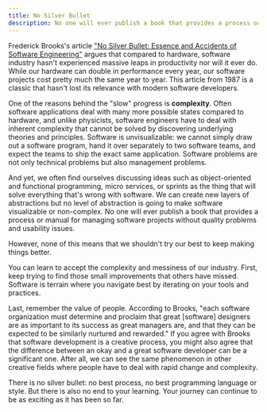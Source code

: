 ```yaml
---
title: No Silver Bullet
description: No one will ever publish a book that provides a process or manual for managing software projects without quality problems and usability issues
---
```


Frederick Brooks's article ["No Silver Bullet: Essence and Accidents of Software Engineering"](http://www.cs.nott.ac.uk/~pszcah/G51ISS/Documents/NoSilverBullet.html) argues that compared to hardware, software industry hasn't experienced massive leaps in productivity nor will it ever do. While our hardware can double in performance every year, our software projects cost pretty much the same year to year. This article from 1987 is a classic that hasn't lost its relevance with modern software developers.

One of the reasons behind the "slow" progress is **complexity**. Often software applications deal with many more possible states compared to hardware, and unlike physicists, software engineers have to deal with inherent complexity that cannot be solved by discovering underlying theories and principles. Software is unvisualizable: we cannot simply draw out a software program, hand it over separately to two software teams, and expect the teams to ship the exact same application. Software problems are not only technical problems but also management problems.

And yet, we often find ourselves discussing ideas such as object-oriented and functional programming, micro services, or sprints as the thing that will solve everything that's wrong with software. We can create new layers of abstractions but no level of abstraction is going to make software visualizable or non-complex. No one will ever publish a book that provides a process or manual for managing software projects without quality problems and usability issues.

However, none of this means that we shouldn't try our best to keep making things better.

You can learn to accept the complexity and messiness of our industry. First, keep trying to find those small improvements that others have missed. Software is terrain where you navigate best by iterating on your tools and practices.

Last, remember the value of people. According to Brooks, "each software organization must determine and proclaim that great [software] designers are as important to its success as great managers are, and that they can be expected to be similarly nurtured and rewarded." If you agree with Brooks that software development is a creative process, you might also agree that the difference between an okay and a great software developer can be a significant one. After all, we can see the same phenomenon in other creative fields where people have to deal with rapid change and complexity.

There is no silver bullet: no best process, no best programming language or style. But there is also no end to your learning. Your journey can continue to be as exciting as it has been so far.
